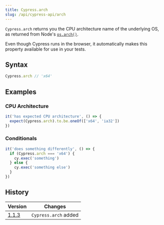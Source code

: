 ```yaml
---
title: Cypress.arch
slug: /api/cypress-api/arch
---
```


`Cypress.arch` returns you the CPU architecture name of the underlying OS, as
returned from Node's [`os.arch()`](https://nodejs.org/api/os.html#os_os_arch).

Even though Cypress runs in the browser, it automatically makes this property
available for use in your tests.

## Syntax

```javascript
Cypress.arch // 'x64'
```

## Examples

### CPU Architecture

```javascript
it('has expected CPU architecture', () => {
  expect(Cypress.arch).to.be.oneOf(['x64', 'ia32'])
})
```

### Conditionals

```javascript
it('does something differently', () => {
  if (Cypress.arch === 'x64') {
    cy.exec('something')
  } else {
    cy.exec('something else')
  }
})
```

## History

| Version                                     | Changes              |
| ------------------------------------------- | -------------------- |
| [1.1.3](/guides/references/changelog#1-1-3) | `Cypress.arch` added |
